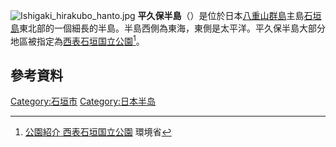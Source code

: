 [[File:Ishigaki_hirakubo_hanto.jpg|thumb]]
{{Location map
 |Japan
 |label='''平久保半島'''
 |lat_deg=24 |lat_min=36 |lat_sec=42.9 |lat_dir=N
 |lon_deg=124 | lon_min=18 | lon_sec=59.1 |lon_dir=E
 |position=top
 |width=250
 |float=right
 |mark=red pog.svg
 |marksize=7
 |caption='''平久保半島'''的位置
 |relief=1
}}
'''平久保半島'''（{{jpn|j=平久保半島|hg=ひらくぼはんとう|rm=Hirakubo hantō|f=y}}）是位於日本[[八重山群島|八重山群島]]主島[[石垣島|石垣島]]東北部的一個細長的半島。半島西側為東海，東側是太平洋。平久保半島大部分地區被指定為[[西表石垣国立公園|西表石垣国立公園]]<ref>[http://www.env.go.jp/park/iriomote/intro/ 公園紹介 西表石垣国立公園] {{Wayback|url=http://www.env.go.jp/park/iriomote/intro/ |date=20150924042355 }} 環境省</ref>。

==參考資料==
{{reflist}}
{{日本之半島}}
{{Portal box|日本|地理}}
{{日本地理小作品}}
{{Coord|24|36|42.9|N|124|18|59.1|E|region:JP-47_type:isle|display=title}}
[[Category:石垣市|Category:石垣市]]
[[Category:日本半岛|Category:日本半岛]]